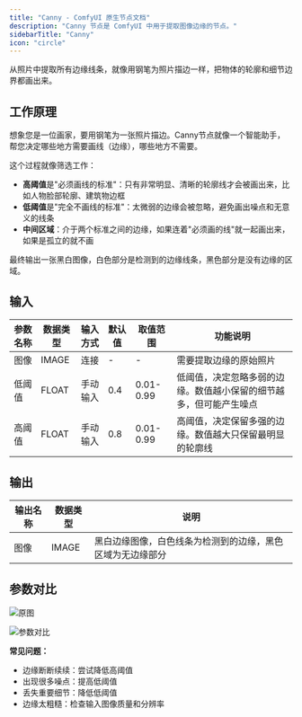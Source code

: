 ```yaml
---
title: "Canny - ComfyUI 原生节点文档"
description: "Canny 节点是 ComfyUI 中用于提取图像边缘的节点。"
sidebarTitle: "Canny"
icon: "circle"
---
```


从照片中提取所有边缘线条，就像用钢笔为照片描边一样，把物体的轮廓和细节边界都画出来。

## 工作原理

想象您是一位画家，要用钢笔为一张照片描边。Canny节点就像一个智能助手，帮您决定哪些地方需要画线（边缘），哪些地方不需要。

这个过程就像筛选工作：

- **高阈值**是"必须画线的标准"：只有非常明显、清晰的轮廓线才会被画出来，比如人物脸部轮廓、建筑物边框
- **低阈值**是"完全不画线的标准"：太微弱的边缘会被忽略，避免画出噪点和无意义的线条
- **中间区域**：介于两个标准之间的边缘，如果连着"必须画的线"就一起画出来，如果是孤立的就不画

最终输出一张黑白图像，白色部分是检测到的边缘线条，黑色部分是没有边缘的区域。

## 输入

| 参数名称 | 数据类型 | 输入方式 | 默认值 | 取值范围  | 功能说明                                                           |
| -------- | -------- | -------- | ------ | --------- | ---------------------------------------------------------- |
| 图像     | IMAGE    | 连接     | -      | -         | 需要提取边缘的原始照片                                             |
| 低阈值   | FLOAT    | 手动输入 | 0.4    | 0.01-0.99 | 低阈值，决定忽略多弱的边缘。数值越小保留的细节越多，但可能产生噪点 |
| 高阈值   | FLOAT    | 手动输入 | 0.8    | 0.01-0.99 | 高阈值，决定保留多强的边缘。数值越大只保留最明显的轮廓线           |

## 输出

| 输出名称 | 数据类型 | 说明                                                       |
| -------- | -------- | ---------------------------------------------------------- |
| 图像    | IMAGE    | 黑白边缘图像，白色线条为检测到的边缘，黑色区域为无边缘部分 |

## 参数对比

![原图](./asset/input.webp)

![参数对比](./asset/compare.webp)

**常见问题：**

- 边缘断断续续：尝试降低高阈值
- 出现很多噪点：提高低阈值
- 丢失重要细节：降低低阈值
- 边缘太粗糙：检查输入图像质量和分辨率
